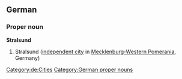 ==German==
{{wikipedia}}
{{wikipedia|lang=de}}
===Proper noun===
'''Stralsund'''
# Stralsund ([[independent city]] in [[Mecklenburg-Western Pomerania]], Germany)
[[Category:de:Cities]]
[[Category:German proper nouns]]